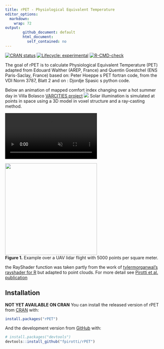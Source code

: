 ```yaml
---
title: rPET - Physiological Equivalent Temperature
editor_options: 
  markdown: 
    wrap: 72
output: 
        github_document: default
        html_document: 
          self_contained: no
---
```


<!-- README.md is generated from README.Rmd. Please edit that file -->

<!-- badges: start -->

[![CRAN
status](https://www.r-pkg.org/badges/version/rPET)](https://CRAN.R-project.org/package=rPET)
[![Lifecycle:
experimental](https://img.shields.io/badge/lifecycle-experimental-orange.svg)](https://lifecycle.r-lib.org/articles/stages.html#experimental)
[![R-CMD-check](https://github.com/fpirotti/rPET/workflows/R-CMD-check/badge.svg)](https://github.com/fpirotti/rPET/actions)

<!-- badges: end -->

The goal of rPET is to calculate Physiological Equivalent Temperature
(PET) adapted from Edouard Walther (AREP, France) and Quentin Goestchel
(ENS Paris-Saclay, France) based on: Peter Hoeppe s PET fortran code,
from the VDI Norm 3787, Blatt 2 and on : Djordje Spasic s python code.

<label>Below an animation of mapped comfort index changing over a hot summer day in 
Villa Bolasco [VARCITIES project](https://www.varcities.eu/){target=_blank}</label>
<img src="man/figures/gif_filePMV.gif" />
Solar illumination is simulated at points in space using a 3D model in
voxel structure and a ray-casting method.

<video src="https://user-images.githubusercontent.com/1391292/181439231-4d9c09ff-c552-499a-8d95-6ea988079e55.mp4" data-canonical-src="https://user-images.githubusercontent.com/1391292/181439231-4d9c09ff-c552-499a-8d95-6ea988079e55.mp4?width=354&amp;height=488" controls="controls" muted="muted" autoplay   style="max-height:640px;">

</video>

<img src="man/figures/readme1.png" style="width:300px; max-width: 400px !important;"/>
<br>**Figure 1.** Example over a UAV lidar flight with 5000 points per
square meter.

the RayShader function was taken partly from the work of
[tylermorganwal's rayshader for
R](https://github.com/tylermorganwall/rayshader){target="\_blank"} but
adapted to point clouds. For more detail see [Pirotti et al.
publication](https://github.com/tylermorganwall/rayshader "Taylemoraganwal Rayshader")

## Installation

**NOT YET AVAILABLE ON CRAN** You can install the released version of
rPET from [CRAN](https://CRAN.R-project.org) with:

``` r
install.packages("rPET")
```

And the development version from [GitHub](https://github.com/) with:

``` r
# install.packages("devtools")
devtools::install_github("fpirotti/rPET")
```
